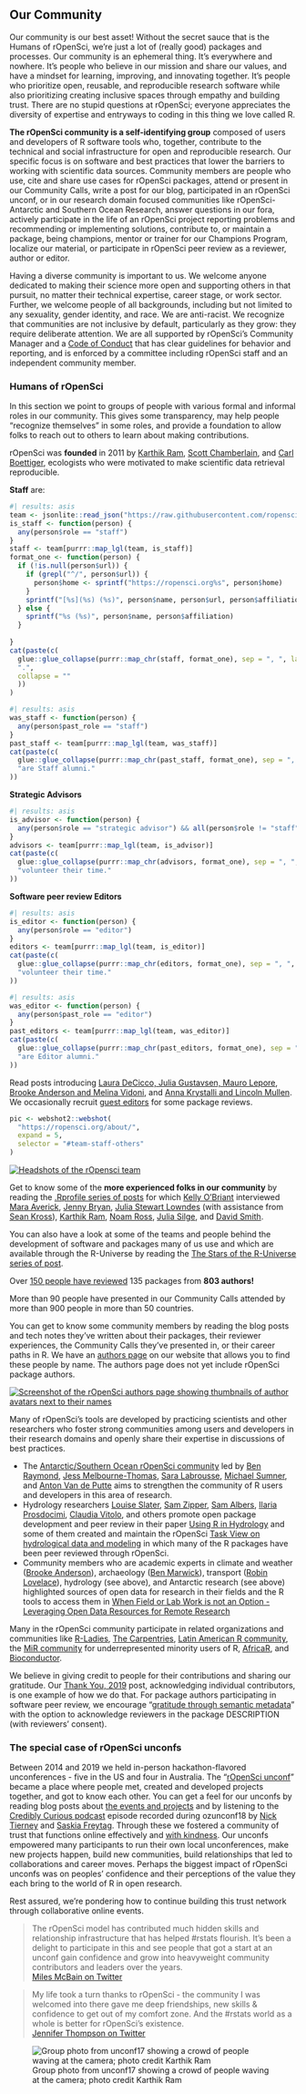 ## Our Community {#community}


Our community is our best asset! 
Without the secret sauce that is the Humans of rOpenSci, we're just a lot of (really good) packages and processes. 
Our community is an ephemeral thing. 
It's everywhere and nowhere. 
It's people who believe in our mission and share our values, and have a mindset for learning, improving, and innovating together. 
It's people who prioritize open, reusable, and reproducible research software while also prioritizing creating inclusive spaces through empathy and building trust. 
There are no stupid questions at rOpenSci; everyone appreciates the diversity of expertise and entryways to coding in this thing we love called R.

**The rOpenSci community is a self-identifying group** composed of users and developers of R software tools who, together, contribute to the technical and social infrastructure for open and reproducible research. 
Our specific focus is on software and best practices that lower the barriers to working with scientific data sources. 
Community members are people who use, cite and share use cases for rOpenSci packages, 
attend or present in our Community Calls, write a post for our blog, 
participated in an rOpenSci unconf, or in our research domain focused communities like rOpenSci-Antarctic and Southern Ocean Research, 
answer questions in our fora, actively participate in the life of an rOpenSci project reporting problems and recommending or implementing solutions, 
contribute to, or maintain a package, being champions, mentor or trainer for our Champions Program, localize our material, or participate in rOpenSci peer review as a reviewer, 
author or editor.

Having a diverse community is important to us. 
We welcome anyone dedicated to making their science more open and supporting others in that pursuit, 
no matter their technical expertise, career stage, or work sector.
Further, we welcome people of all backgrounds, including but not limited to any sexuality, 
gender identity, and race. We are anti-racist. 
We recognize that communities are not inclusive by default, particularly as they grow: they require deliberate attention. 
We are all supported by rOpenSci's Community Manager and a [Code of Conduct](#conduct) that has clear guidelines for behavior and reporting, and is enforced by a committee including rOpenSci staff and an independent community member.


### Humans of rOpenSci {#humans}

In this section we point to groups of people with various formal and informal roles in our community.
This gives some transparency, may help people "recognize themselves" in some roles, 
and provide a foundation to allow folks to reach out to others to learn about making contributions.

rOpenSci was **founded** in 2011 by [Karthik Ram](https://ropensci.org/author/karthik-ram/), [Scott Chamberlain](https://ropensci.org/author/scott-chamberlain/), 
and [Carl Boettiger](https://ropensci.org/author/carl-boettiger/), 
ecologists who were motivated to make scientific data retrieval reproducible.

**Staff** are:

```r
#| results: asis
team <- jsonlite::read_json("https://raw.githubusercontent.com/ropensci/roweb3/main/data/team/team.json")
is_staff <- function(person) {
  any(person$role == "staff")
}
staff <- team[purrr::map_lgl(team, is_staff)]
format_one <- function(person) {
  if (!is.null(person$url)) {
    if (grepl("^/", person$url)) {
      person$home <- sprintf("https://ropensci.org%s", person$home)
    }
    sprintf("[%s](%s) (%s)", person$name, person$url, person$affiliation)
  } else {
    sprintf("%s (%s)", person$name, person$affiliation)
  }
  
}
cat(paste(c(
  glue::glue_collapse(purrr::map_chr(staff, format_one), sep = ", ", last = " and "),
  ".",
  collapse = ""
  ))
)
```

```r
#| results: asis
was_staff <- function(person) {
  any(person$past_role == "staff")
}
past_staff <- team[purrr::map_lgl(team, was_staff)]
cat(paste(c(
  glue::glue_collapse(purrr::map_chr(past_staff, format_one), sep = ", ", last = " and  ")),
  "are Staff alumni."
))
```

**Strategic Advisors** 

```r
#| results: asis
is_advisor <- function(person) {
  any(person$role == "strategic advisor") && all(person$role != "staff")
}
advisors <- team[purrr::map_lgl(team, is_advisor)]
cat(paste(c(
  glue::glue_collapse(purrr::map_chr(advisors, format_one), sep = ", ", last = " and ")),
  "volunteer their time."
))
```


**Software peer review Editors** 

```r
#| results: asis
is_editor <- function(person) {
  any(person$role == "editor")
}
editors <- team[purrr::map_lgl(team, is_editor)]
cat(paste(c(
  glue::glue_collapse(purrr::map_chr(editors, format_one), sep = ", ", last = " and  ")),
  "volunteer their time."
))
```

```r
#| results: asis
was_editor <- function(person) {
  any(person$past_role == "editor")
}
past_editors <- team[purrr::map_lgl(team, was_editor)]
cat(paste(c(
  glue::glue_collapse(purrr::map_chr(past_editors, format_one), sep = ", ", last = " and ")),
  "are Editor alumni."
))
```

Read posts introducing [Laura DeCicco, Julia Gustavsen, Mauro Lepore](https://ropensci.org/blog/2020/10/27/editors2020/), 
[Brooke Anderson and Melina Vidoni](https://ropensci.org/blog/2019/01/31/more_editors/), 
and [Anna Krystalli and Lincoln Mullen](https://ropensci.org/blog/2018/06/22/new_editors/).
We occasionally recruit [guest editors](https://devguide.ropensci.org/softwarereviewintro.html#editors-and-reviewers) for some package reviews.

```r
pic <- webshot2::webshot(
  "https://ropensci.org/about/", 
  expand = 5,
  selector = "#team-staff-others"
)
```


[![Headshots of the rOpensci team](webshot.png "Headshots of the rOpensci team")](https://ropensci.org/about/#team)

Get to know some of the **more experienced folks in our community** by reading the 
[.Rprofile series of posts](https://ropensci.org/tags/rprofile/) for which 
[Kelly O'Briant](https://ropensci.org/author/kelly-obriant/) interviewed 
[Mara Averick](https://ropensci.org/blog/2017/11/10/rprofile-mara-averick/), 
[Jenny Bryan](https://ropensci.org/blog/2017/12/08/rprofile-jenny-bryan/), 
[Julia Stewart Lowndes](https://ropensci.org/blog/2018/02/09/rprofile-julia-stewart-lowndes/) 
(with assistance from [Sean Kross](https://ropensci.org/author/sean-kross/)), 
[Karthik Ram](https://ropensci.org/blog/2018/01/12/rprofile-karthik-ram/), 
[Noam Ross](https://ropensci.org/blog/2018/04/13/rprofile-noam-ross/), 
[Julia Silge](https://ropensci.org/blog/2018/06/08/rprofile-julia-silge/), and 
[David Smith](https://ropensci.org/blog/2017/10/13/rprofile-david-smith/).

You can also have a look at some of the teams and people behind the development of software and packages many of us use and which are available through the R-Universe by reading the [The Stars of the R-Universe series of post](https://ropensci.org/tags/r-universe-stars/).

Over [150 people have reviewed](https://devguide.ropensci.org/softwarereviewintro.html#editors-and-reviewers) 135 packages from **803 authors!**

More than 90 people have presented in our Community Calls attended by more than 900 people in more than 50 countries. 

You can get to know some community members by reading the blog posts and tech notes they've written about their packages, their reviewer experiences, the Community Calls they've presented in, or their career paths in R. We have an [authors page](https://ropensci.org/author/) on our website that allows you to find these people by name. The authors page does not yet include rOpenSci package authors.

[![Screenshot of the rOpenSci authors page showing thumbnails of author avatars next to their names](images/authors_2020-10.png "Some authors on rOpenSci.org")](https://ropensci.org/authors/)

Many of rOpenSci's tools are developed by practicing scientists and other researchers who foster strong communities among users and developers in their research domains and openly share their expertise in discussions of best practices. 

*   The [Antarctic/Southern Ocean rOpenSci community](https://ropensci.org/blog/2018/11/13/antarctic/) led by [Ben Raymond](https://ropensci.org/author/ben-raymond/), 
[Jess Melbourne-Thomas](https://en.wikipedia.org/wiki/Jessica_Melbourne-Thomas), 
[Sara Labrousse](https://web.whoi.edu/jenouvrier/people/sara-labrousse-2017-present/), 
[Michael Sumner](https://ropensci.org/author/michael-sumner/), and 
[Anton Van de Putte](https://ropensci.org/author/anton-van-de-putte/) aims to strengthen the community of R users and developers in this area of research.
*   Hydrology researchers [Louise Slater](https://ropensci.org/author/louise-slater/), 
[Sam Zipper](https://ropensci.org/author/sam-zipper/),
[Sam Albers](https://ropensci.org/author/sam-albers/), 
[Ilaria Prosdocimi](https://ropensci.org/author/ilaria-prosdocimi/), 
[Claudia Vitolo](https://ropensci.org/author/claudia-vitolo/), and others promote open package development and peer review in their paper 
[Using R in Hydrology](https://doi.org/10.5194/hess-23-2939-2019) and some of them created and maintain the rOpenSci 
[Task View on hydrological data and modeling](https://github.com/ropensci/Hydrology/blob/master/README.md) in which many of the R packages have been peer reviewed through rOpenSci. 
*   Community members who are academic experts in climate and weather ([Brooke Anderson](https://ropensci.org/author/brooke-anderson/)), 
archaeology ([Ben Marwick](https://ropensci.org/author/ben-marwick/)),
transport ([Robin Lovelace](https://ropensci.org/author/robin-lovelace/)), 
hydrology (see above), 
and Antarctic research (see above) highlighted sources of open data for research in their fields and the R tools to access them in [When Field or Lab Work is not an Option - Leveraging Open Data Resources for Remote Research](https://ropensci.org/blog/2020/05/19/covid-19-open-data/)

Many in the rOpenSci community participate in related organizations and communities like
[R-Ladies](https://rladies.org/), 
[The Carpentries](https://carpentries.org/), 
[Latin American R community](https://www.r-consortium.org/blog/2020/07/07/latin-american-communities-and-organizations-at-user2020), 
the [MiR community](https://medium.com/@doritolay/introducing-mir-a-community-for-underrepresented-users-of-r-7560def7d861) for underrepresented minority users of R, 
[AfricaR](https://africa-r.org/), 
and [Bioconductor](https://www.bioconductor.org/).

We believe in giving credit to people for their contributions and sharing our gratitude. 
Our [Thank You, 2019](https://ropensci.org/blog/2019/12/23/thankyou/) post, 
acknowledging individual contributors, is one example of how we do that. 
For package authors participating in software peer review, 
we encourage "[gratitude through semantic metadata](https://ropensci.org/blog/2018/03/16/thanking-reviewers-in-metadata/)" with the option to acknowledge reviewers in the package DESCRIPTION (with reviewers' consent).  

<!--
Try [https://allcontributors.org/](https://allcontributors.org/) used by [Stats Peer Review book: Contributors](https://ropenscilabs.github.io/statistical-software-peer-review/index.html#contributors), recommended by Mark Padgham. "Recognize All Contributors. Including those that don't push code". 
-->



### The special case of rOpenSci unconfs {#unconfs}

Between 2014 and 2019 we held in-person hackathon-flavored unconferences - five in the US and four in Australia. 
The "[rOpenSci unconf](https://ropensci.org/blog/2017/06/02/unconf2017/)" became a place where people met, created and developed projects together, and got to know each other. 
You can get a feel for our unconfs by reading blog posts about [the events and projects](https://ropensci.org/tags/unconf/) and by listening to the [Credibly Curious podcast](https://soundcloud.com/crediblycurious/episode-6-oz-unconf) episode recorded during ozunconf18 by [Nick Tierney](https://ropensci.org/author/nicholas-tierney/) and [Saskia Freytag](https://twitter.com/trashystats).
Through these we fostered a community of trust that functions online effectively and [with kindness](https://blogs.scientificamerican.com/observations/open-software-means-kinder-science/). 
Our unconfs empowered many participants to run their own local unconferences, make new projects happen, build new communities, build relationships that led to collaborations and career moves.
Perhaps the biggest impact of rOpenSci unconfs was on peoples' confidence and their perceptions of the value they each bring to the world of R in open research.

Rest assured, we're pondering how to continue building this trust network through collaborative online events.

> The rOpenSci model has contributed much hidden skills and relationship infrastructure that has helped #rstats flourish. 
> It's been a delight to participate in this and see people that got a start at an unconf gain confidence and grow into heavyweight community contributors and leaders over the years.
> <br>
> [Miles McBain on Twitter](https://twitter.com/MilesMcBain/status/1232458838307065858)

> My life took a turn thanks to rOpenSci - the community I was welcomed into there gave me deep friendships, new skills & confidence to get out of my comfort zone. 
> And the #rstats world as a whole is better for rOpenSci's existence.
> <br>
> [Jennifer Thompson on Twitter](https://twitter.com/jent103/status/1232460524031545344)

![Group photo from unconf17 showing a crowd of people waving at the camera; photo credit Karthik Ram](images/unconf17_wide.jpg "Group photo from unconf17; photo credit Karthik Ram")
